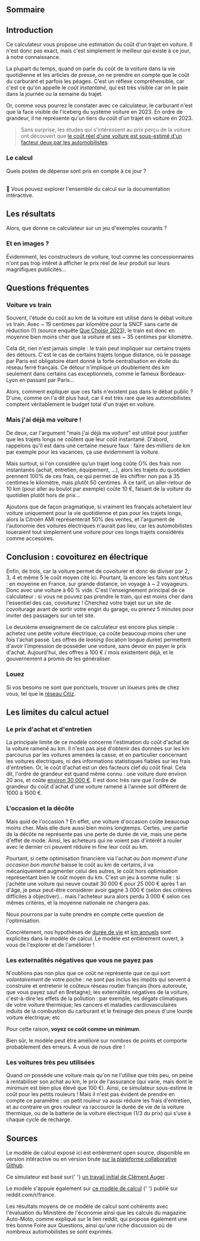 

## Sommaire

## Introduction

Ce calculateur vous propose une estimation du coût d'un trajet en voiture. Il n'est donc pas exact, mais c'est simplement le meilleur qui existe à ce jour, à notre connaissance. 

La plupart du temps, quand on parle du coût de la voiture dans la vie quotidienne et les articles de presse, on ne prendre en compte que le coût du carburant et parfois les péages. C'est un réflexe compréhensible, car c'est ce qu'on appelle le *coût instantané*, qui est très visible car on le paie dans la journée ou la semaine du trajet. 

Or, comme vous pourrez le constater avec ce calculateur, le carburant n'est que la face visible de l'iceberg du système voiture en 2023. En ordre de grandeur, il ne représente qu'un tiers du coût d'un trajet en voiture en 2023.

> Sans surprise, les études qui s'intéressent au prix perçu de la voiture ont découvert que [le coût réel d'une voiture est sous-estimé d'un facteur deux par les automobilistes](https://www.nature.com/articles/s41893-021-00731-5).

### Le calcul 



Quels postes de dépense sont pris en compte à ce jour ? 

<CalculSummary/>

<br/>
🧮 Vous pouvez explorer l'ensemble du calcul sur la <Link href="/voyage/cout-voiture/documentation/trajet-voiture/coût-trajet-par-personne">documentation intéractive</Link>.


## Les résultats


Alors, que donne ce calculateur sur un jeu d'exemples courants ? 

<ExempleTable />

### Et en images ?

Évidemment, les constructeurs de voiture, tout comme les concessionnaires n'ont pas trop intêret à afficher le prix réel de leur produit sur leurs magnifiques publicités...

<PubImages />

## Questions fréquentes

### Voiture vs train

Souvent, l'étude du coût au km de la voiture est utilisé dans le débat voiture vs train. Avec ~ 19 centimes par kilomètre pour la SNCF sans carte de réduction (!) (source enquête [Que Choisir 2023](https://www.quechoisir.org/actualite-tarifs-sncf-au-kilometre-2023-moins-c-est-long-plus-c-est-cher-n106658/)), le train est donc en moyenne bien moins cher que la voiture et ses ~ 35 centimes par kilomètre. 

Cela dit, rien n'est jamais simple : le train peut impliquer sur certains trajets des détours. C'est le cas de certains trajets longue distance, où le passage par Paris est obligatoire étant donné la forte centralisation en étoile du réseau ferré français. Ce détour n'implique un doublement des km seulement dans certains cas exceptionnels, comme le fameux Bordeaux-Lyon en passant par Paris... 

Alors, comment expliquer que ces faits n'existent pas dans le débat public ? D'une, comme on l'a dit plus haut, car il est très rare que les automobilistes comptent véritablement le budget  total d'un trajet en voiture. 

### Mais j'ai déjà ma voiture ! 

De deux, car l'argument "mais j'ai déjà ma voiture" est utilisé pour justifier que les trajets longs ne coûtent que leur coût instantané. D'abord, rappelons qu'il est dans une certaine mesure faux : faire des milliers de km par exemple pour les vacances, ça use évidemment la voiture. 

Mais surtout, si l'on considère qu'un trajet long coûte O% des frais non instantanés (achat, entretien, équipement, ...), alors les trajets du quotidien prennent 100% de ces frais, ce qui permet de les chiffrer non pas à 35 centimes le kilomètre, mais plutôt 50 centimes. À ce tarif, un aller-retour de 10 km (pour aller au boulot par exemple) coûte 10 €, faisant de la voiture du quotidien plutôt hors de prix...

Ajoutons que de façon pragmatique, si vraiment les français achetaient leur voiture uniquement pour la vie quotidienne et pas pour les trajets longs, alors la Citroën AMI représenterait 50% des ventes, et l'argument de l'autonomie des voitures électriques n'aurait pas lieu, car les automobilistes loueraient tout simplement une voiture pour ces longs trajets considérés comme accesoires. 


## Conclusion : covoiturez en électrique 

Enfin, de trois, car la voiture permet de covoiturer et donc de diviser par 2, 3, 4 et même 5 le coût moyen cité ici. Pourtant, là encore les faits sont têtus : en moyenne en France, sur grande distance, on voyage à ~ 2 voyageurs. Donc avec une voiture à 60 % vide. C'est l'enseignement principal de ce calculateur : si vous ne pouvez pas prendre le train, qui est moins cher dans l'essentiel des cas, covoiturez ! Cherchez votre trajet sur un site de covoiturage avant de sortir votre engin du garage, ou prenez 5 minutes pour inviter des passagers sur un tel site. 

Le deuxième enseignement de ce calculateur est encore plus simple : achetez une petite voiture électrique, ça coûte beaucoup moins cher une fois l'achat passé. Les offres de *leasing* (location longue durée) permettent d'avoir l'impression de posséder une voiture, sans devoir en payer le prix d'achat. Aujourd'hui, des offres à 100 € / mois existentent déjà, et le gouvernement a promis de les généraliser.

### Louez

Si vos besoins ne sont que ponctuels, trouver un loueurs près de chez vous, tel que le [réseau Citiz](https://www.quechoisir.org/actualite-tarifs-sncf-au-kilometre-2023-moins-c-est-long-plus-c-est-cher-n106658).


## Les limites du calcul actuel


### Le prix d'achat et d'entretien

La principale limite de ce modèle concerne l'estimation du coût d'achat de la voiture ramené au km. Il n'est pas aisé d'obtenir des données sur les km parcourus par les voitures amenées la casse, et en particulier concernant les voitures électriques, ni des informations statistiques fiables sur les frais d'entretien. Or, le coût d'achat est un des facteurs clef du coût final. 
Cela dit, l'ordre de grandeur est quand même connu : une voiture dure environ 20 ans, et coûte [environ 30 000 €](https://www.automobile-magazine.fr/toute-l-actualite/article/38263-prix-moyen-dune-voiture-neuve-en-france-ca-pique). Il est donc très rare que l'ordre de grandeur du coût d'achat d'une voiture ramené à l'année soit différent de 1000 à 1500 €.



### L'occasion et la décôte

Mais quid de l'occasion ? En effet, une voiture d'occasion coûte beaucoup moins cher. Mais elle dure aussi bien moins longtemps. Certes, une partie de la décôte ne représente pas une perte de durée de vie, mais une perte d'effet de mode. Ainsi, les acheteurs qui ne voient pas d'intérêt à rouler avec le dernier cri peuvent réduire in fine leur coût au km. 

Pourtant, si cette optimisation financière via l'achat *au bon moment d'une occasion bon marché* baisse le coût au km de certains, il va mécaniquement augmenter celui des autres, le coût hors optimisation représentant bien le coût moyen du km. C'est un jeu à somme nulle : si j'achète une voiture qui neuve coutait 30 000 € pour 25 000 € après 1 an d'âge, je peux peut-être considérer avoir gagné 3 000 € (selon des critères difficiles à objectiver)... mais l'acheteur aura alors perdu 3 000 € selon ces mêmes critères, et la moyenne nationale ne changera pas.

Nous pourrons par la suite prendre en compte cette question de l'optimisation.

Concrètement, nos hypothèses de [durée de vie](/voyage/cout-voiture/documentation/voiture/durée-de-vie) et [km annuels](/voyage/cout-voiture/documentation/voiture/km-annuels) sont explicites dans le modèle de calcul. Le modèle est entièrement ouvert, à vous de l'explorer et de l'améliorer ! 

### Les externalités négatives que vous ne payez pas

N'oublions pas non plus que ce coût ne représente que ce qui sort *volontairement* de votre poche : ne sont pas inclus les impôts qui servent à construire et entretenir le coûteux réseau routier français (hors autoroute, que vous payez sauf en Bretagne); les externalités négatives de la voiture, c'est-à-dire les effets de la pollution : par exemple, les dégats climatiques de votre voiture thermique; les cancers et maladies cardiovasculaires induits de la combustion du carburant et le freinage des pneus d'une lourde voiture électrique; etc

Pour cette raison, **voyez ce coût comme un minimum**.

Bien sûr, le modèle peut être amélioré sur nombres de points et comporte probablement des erreurs. À vous de nous dire ! 

### Les voitures très peu utilisées

Quand on possède une voiture mais qu'on ne l'utilise que très peu, on peine à rentabiliser son achat au km, le prix de l'assurance (qui varie, mais dont le minimum est bien plus élevé que 100 €). Ainsi, ce simulateur sous-estime le coût pour les petits rouleurs ! Mais il n'est pas évident de prendre en compte ce paramètre : un petit rouleur va aussi réduire les frais d'entretien, et au contraire un gros rouleur va raccourcir la durée de vie de la voiture thermique, ou de la batterie de la voiture électrique (1/3 du prix) qui s'use à chaque cycle de recharge.

## Sources

Le modèle de calcul exposé ici est entièrement open source, disponible en <Link href="/voyage/cout-voiture/documentation/trajet-voiture/coût-trajet-par-personne">version intéractive</Link> ou en version brute [sur la plateforme collaborative Github](https://github.com/laem/futureco/blob/master/app/voyage/data).


Ce simulateur est basé sur{' '} [un travail initial de Clément Auger](https://github.com/Clemog/train-voiture/) .

Le modèle s'appuie également sur [ce modèle de calcul](https://www.reddit.com/r/france/comments/14aswpe/le_vrai_coût_dun_kilomètre_parcouru_en_voiture/) {' '} publié sur reddit.com/r/france. 

Les résultats moyens de ce modèle de calcul sont cohérents avec l'évaluation du Ministère de l'économie ainsi que les calculs du magazine Auto-Moto, comme expliqué sur le lien reddit, qui propose également une très bonne Foire aux Questions, ainsi qu'une riche discussion où de nombreux automobilistes se sont exprimés.



